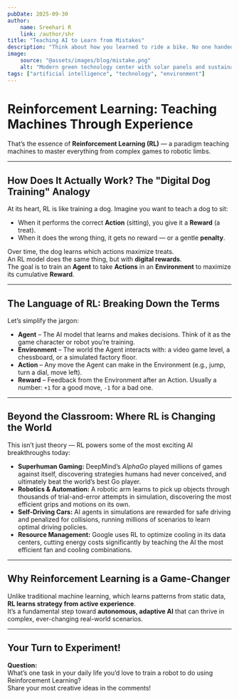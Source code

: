 ```yaml
---
pubDate: 2025-09-30
author:
    name: Sreehari R
    link: /author/shr
title: "Teaching AI to Learn from Mistakes"
description: "Think about how you learned to ride a bike. No one handed you a physics textbook or a manual. You learned through trial and error—a scraped knee here (a penalty), a thrilling moment of perfect balance there (a reward). Over time, your brain intuitively learned the right actions to stay upright and move forward. What if an AI could learn the same way? Not by analyzing a massive, pre-labeled dataset, but by interacting with a world and learning directly from the consequences of its actions?"
image:
    source: "@assets/images/blog/mistake.png"
    alt: "Modern green technology center with solar panels and sustainable architecture"
tags: ["artificial intelligence", "technology", "environment"]
---
```

# Reinforcement Learning: Teaching Machines Through Experience

That’s the essence of **Reinforcement Learning (RL)** — a paradigm teaching machines to master everything from complex games to robotic limbs.

---

## How Does It Actually Work? The "Digital Dog Training" Analogy

At its heart, RL is like training a dog. Imagine you want to teach a dog to sit:

- When it performs the correct **Action** (sitting), you give it a **Reward** (a treat).  
- When it does the wrong thing, it gets no reward — or a gentle **penalty**.  

Over time, the dog learns which actions maximize treats.  
An RL model does the same thing, but with **digital rewards**.  
The goal is to train an **Agent** to take **Actions** in an **Environment** to maximize its cumulative **Reward**.

---

## The Language of RL: Breaking Down the Terms

Let’s simplify the jargon:

- **Agent** – The AI model that learns and makes decisions. Think of it as the game character or robot you’re training.  
- **Environment** – The world the Agent interacts with: a video game level, a chessboard, or a simulated factory floor.  
- **Action** – Any move the Agent can make in the Environment (e.g., jump, turn a dial, move left).  
- **Reward** – Feedback from the Environment after an Action. Usually a number: `+1` for a good move, `-1` for a bad one.

---

## Beyond the Classroom: Where RL is Changing the World

This isn’t just theory — RL powers some of the most exciting AI breakthroughs today:

- **Superhuman Gaming:** DeepMind’s *AlphaGo* played millions of games against itself, discovering strategies humans had never conceived, and ultimately beat the world’s best Go player.  
- **Robotics & Automation:** A robotic arm learns to pick up objects through thousands of trial-and-error attempts in simulation, discovering the most efficient grips and motions on its own.  
- **Self-Driving Cars:** AI agents in simulations are rewarded for safe driving and penalized for collisions, running millions of scenarios to learn optimal driving policies.  
- **Resource Management:** Google uses RL to optimize cooling in its data centers, cutting energy costs significantly by teaching the AI the most efficient fan and cooling combinations.

---

## Why Reinforcement Learning is a Game-Changer

Unlike traditional machine learning, which learns patterns from static data, **RL learns strategy from active experience**.  
It’s a fundamental step toward **autonomous, adaptive AI** that can thrive in complex, ever-changing real-world scenarios.

---

## Your Turn to Experiment!

**Question:**  
What’s one task in your daily life you’d love to train a robot to do using Reinforcement Learning?  
Share your most creative ideas in the comments!
